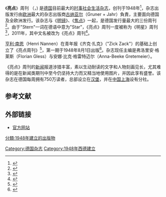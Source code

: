 {{otheruses|subject=德國雜誌|other=螢幕的一種瑕疵點|壞點}}
{{Infobox magazine
| title          = 亮点<br>Stern
| logo           = Stern Logo 2020.svg
| logo_size      = 200px
| image_file     =
| image_size     = 220px
| image_caption  = "Hitler's Diaries Discovered" cover (1983)
| editor         = 弗洛里安·格莱斯<br/>安娜·比克·格雷特迈尔
| frequency      = 周刊
| circulation    = 750,810（2014年）
| category       = [[新闻杂志|新闻杂志]]
| company        = 古纳亚尔
| firstdate      = 1948年8月1日<ref name="Holmes2013">{{cite book|author=Tim Holmes|title=Mapping the Magazine: Comparative studies in magazine journalism|url=https://books.google.com/books?id=fRrcAAAAQBAJ&pg=PA56|date=2013-09-13|publisher=Routledge|isbn=978-1-317-99588-3|pages=56–|access-date=2020-06-27|archive-date=2020-09-05|archive-url=https://web.archive.org/web/20200905183634/https://books.google.com/books?id=fRrcAAAAQBAJ&pg=PA56|dead-url=no}}</ref>
| country        = [[德国|德国]]
| language       = [[德語|德語]]
| website        = [http://www.stern.de/ www.stern.de]
| issn           = 0039-1239
}}
《'''亮点'''》周刊 （{{lang-de|Der Stern}}，{{IPA-de|ʃtɛʁn|pron}}) 是[[德国|德国]]目前最大的[[时事|时事]][[社会|社会]][[生活|生活]][[杂志|杂志]]，创刊于1948年<ref>{{Cite web|title=德国《明星》画刊|url=https://www.chinadaily.com.cn/hqzg/2007-04/16/content_851156.htm|access-date=2021-09-26|date=2007-04-16|work=|publisher=[[China_Daily|China Daily]]|language=zh|archive-date=2020-08-11|archive-url=https://web.archive.org/web/20200811061117/https://www.chinadaily.com.cn/hqzg/2007-04/16/content_851156.htm|dead-url=no}}</ref>，杂志出版发行由[[欧洲|欧洲]]最大的杂志出版商[[古纳亚尔|古纳亚尔]]（Gruner + Jahr）負責，主要面向德国及全欧洲发行。该杂志与《[[明镜|明镜]]》、《[[焦点_(杂志)|焦点]]》一起，是德国发行量最大的三份周刊<ref>{{citation|periodical=Nordkurier|title=Focus, Spiegel, Stern: Die Großen im tiefen Wandel|page=25|date=2014-08-27|language=
}}</ref>。由于"Stern"一词在德语中意为"Star"，《亮点》周刊一度被称为《明星》周刊<ref name="（英）汤姆·利文2019">{{cite book|author=（英）汤姆·利文|title=温莎王朝：帝国巅峰与至暗时刻|url=https://books.google.com/books?id=-7fUDwAAQBAJ&pg=PT284|date=2019-07-01|publisher=|isbn=978-7-5057-4669-5|pages=284–|access-date=2020-06-27|archive-date=2020-11-21|archive-url=https://web.archive.org/web/20201121011105/https://books.google.com/books?id=-7fUDwAAQBAJ&pg=PT284|dead-url=no}}</ref>，2011年，其中文名被改为《亮点》周刊<ref>{{cite news|url=https://hk.on.cc/int/bkn/cnt/news/20170826/bknint-20170826023823780-0826_17011_001.html|title=刊特朗普纳粹致敬手势 德国新闻周刊捱轰|publisher=[[东方日报_(香港)|东方日报]]|date=2017-08-26|accessdate=2020年6月27日|archive-date=2020年9月5日|archive-url=https://web.archive.org/web/20200905183650/https://hk.on.cc/int/bkn/cnt/news/20170826/bknint-20170826023823780-0826_17011_001.html|dead-url=no}}</ref>。

[[亨利·南恩|亨利·南恩]]（Henri Nannen）在青年报《齐克·扎克》（"Zick Zack"）的基础上创立了《亮点周刊》<ref name=shes>{{cite journal|author=Sigurd Hess|title=German Intelligence Organizations and the Media|journal=Journal of Intelligence History|date=2009|volume=9|issue=1–2|pages=75–87|doi=10.1080/16161262.2009.10555166}}</ref>，第一期于1948年8月1日出版<ref name="FraserHoffmann2006">{{cite book|author1=Catherine C. Fraser|author2=Dierk O. Hoffmann|title=Pop Culture Germany!: Media, Arts, and Lifestyle|url=https://books.google.com/books?id=YGgaLBLodH0C&pg=PA200|accessdate=2014-11-01|date=2006-01-01|publisher=ABC-CLIO|isbn=978-1-85109-733-3|page=200|archive-date=2020-09-22|archive-url=https://web.archive.org/web/20200922031001/https://books.google.com/books?id=YGgaLBLodH0C&pg=PA200|dead-url=no}}</ref>。杂志现任主编是弗洛里安·格莱斯（Florian Gless）与安娜·比克·格雷特迈尔（Anna-Beeke Gretemeier）。

《亮点》周刊的[[新闻|新闻]]报道涉猎丰富，素以生动耐读的文字和人物刻画见长，尤其难得的是在新闻类期刊中至今仍坚持大力而又精当地使用图片，并因此享有盛誉。该杂志在德国每周拥有750万读者，总部设立在[[汉堡|汉堡]]，并在[[中国|中国]][[上海|上海]]设有分社。

== 参考文献 ==
{{Reflist}}
== 外部链接 ==
* [http://www.stern.de/ 官方网站] {{Wayback|url=http://www.stern.de/ |date=20080130154002 }}

{{Authority control}}
[[Category:德国杂志|Category:德国杂志]]
[[Category:1948年西德建立|Category:1948年西德建立]]
[[分類:1948年建立的出版物|分類:1948年建立的出版物]]